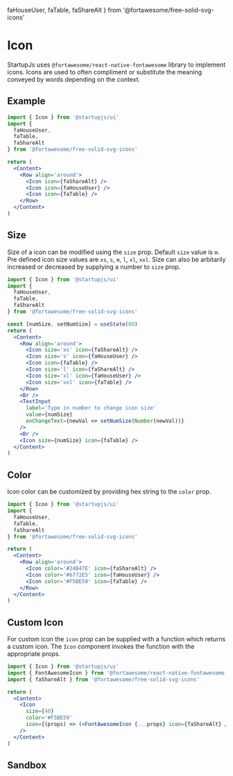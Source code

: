   faHouseUser,
  faTable,
  faShareAlt
} from '@fortawesome/free-solid-svg-icons'


# Icon

StartupJs uses `@fortawesome/react-native-fontawesome` library to implement icons. Icons are used to often compliment or substitute the meaning conveyed by words depending on the context.

## Example

```jsx
import { Icon } from '@startupjs/ui'
import {
  faHouseUser,
  faTable,
  faShareAlt
} from '@fortawesome/free-solid-svg-icons'
```

```jsx example
return (
  <Content>
    <Row align='around'>
      <Icon icon={faShareAlt} />
      <Icon icon={faHouseUser} />
      <Icon icon={faTable} />
    </Row>
  </Content>
)
```

## Size

Size of a icon can be modified using the `size` prop. Default `size` value is `m`. Pre defined icon size values are `xs`, `s`, `m`, `l`, `xl`, `xxl`. Size can also be arbitarily increased or decreased by supplying a number to `size` prop.

```jsx
import { Icon } from '@startupjs/ui'
import {
  faHouseUser,
  faTable,
  faShareAlt
} from '@fortawesome/free-solid-svg-icons'
```

```jsx example
const [numSize, setNumSize] = useState(80)
return (
  <Content>
    <Row align='around'>
      <Icon size='xs' icon={faShareAlt} />
      <Icon size='s' icon={faHouseUser} />
      <Icon icon={faTable} />
      <Icon size='l' icon={faShareAlt} />
      <Icon size='xl' icon={faHouseUser} />
      <Icon size='xxl' icon={faTable} />
    </Row>
    <Br />
    <TextInput
      label='Type in number to change icon size'
      value={numSize}
      onChangeText={newVal => setNumSize(Number(newVal))}
    />
    <Br />
    <Icon size={numSize} icon={faTable} />
  </Content>
)
```

## Color

Icon color can be customized by providing hex string to the `color` prop.

```jsx
import { Icon } from '@startupjs/ui'
import {
  faHouseUser,
  faTable,
  faShareAlt
} from '@fortawesome/free-solid-svg-icons'
```

```jsx example
return (
  <Content>
    <Row align='around'>
      <Icon color='#24B47E' icon={faShareAlt} />
      <Icon color='#6772E5' icon={faHouseUser} />
      <Icon color='#F5BE59' icon={faTable} />
    </Row>
  </Content>
)
```

## Custom Icon

For custom icon the `icon` prop can be supplied with a function which returns a custom icon. The `Icon` component invokes the function with the appropriate props.

```jsx
import { Icon } from '@startupjs/ui'
import { FontAwesomeIcon } from '@fortawesome/react-native-fontawesome'
import { faShareAlt } from '@fortawesome/free-solid-svg-icons'
```

```jsx example
return (
  <Content>
    <Icon
      size={40}
      color='#F5BE59'
      icon={(props) => (<FontAwesomeIcon {...props} icon={faShareAlt} />)} 
    />
  </Content>
)
```


## Sandbox

<Sandbox Component={Icon} />